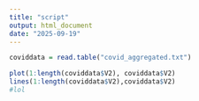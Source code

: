 ```yaml
---
title: "script"
output: html_document
date: "2025-09-19"
---
```


```r
coviddata = read.table("covid_aggregated.txt")
```

```r
plot(1:length(coviddata$V2), coviddata$V2)
lines(1:length(coviddata$V2),coviddata$V2)
#lol
```



